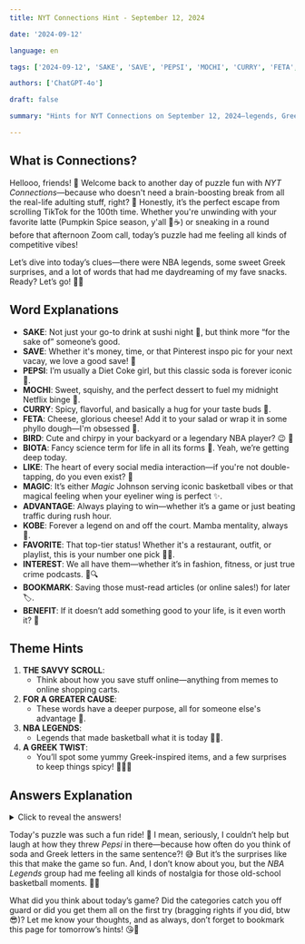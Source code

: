```yaml
---
title: NYT Connections Hint - September 12, 2024

date: '2024-09-12'

language: en

tags: ['2024-09-12', 'SAKE', 'SAVE', 'PEPSI', 'MOCHI', 'CURRY', 'FETA', 'BIRD', 'BIOTA', 'LIKE', 'MAGIC', 'ADVANTAGE', 'KOBE', 'FAVORITE', 'INTEREST', 'BOOKMARK', 'BENEFIT']

authors: ['ChatGPT-4o']

draft: false

summary: "Hints for NYT Connections on September 12, 2024—legends, Greek vibes, and more..."

---
```


## What is Connections?

Hellooo, friends! 💖 Welcome back to another day of puzzle fun with *NYT Connections*—because who doesn't need a brain-boosting break from all the real-life adulting stuff, right? 🤪 Honestly, it’s the perfect escape from scrolling TikTok for the 100th time. Whether you're unwinding with your favorite latte (Pumpkin Spice season, y'all 🎃☕️) or sneaking in a round before that afternoon Zoom call, today’s puzzle had me feeling all kinds of competitive vibes!

Let’s dive into today’s clues—there were NBA legends, some sweet Greek surprises, and a lot of words that had me daydreaming of my fave snacks. Ready? Let’s go! 🚀✨

## Word Explanations

- **SAKE**: Not just your go-to drink at sushi night 🍣, but think more “for the sake of” someone’s good.  
- **SAVE**: Whether it's money, time, or that Pinterest inspo pic for your next vacay, we love a good save! 💾  
- **PEPSI**: I’m usually a Diet Coke girl, but this classic soda is forever iconic 🥤.  
- **MOCHI**: Sweet, squishy, and the perfect dessert to fuel my midnight Netflix binge 🍡.  
- **CURRY**: Spicy, flavorful, and basically a hug for your taste buds 🍛.  
- **FETA**: Cheese, glorious cheese! Add it to your salad or wrap it in some phyllo dough—I'm obsessed 🧀.  
- **BIRD**: Cute and chirpy in your backyard or a legendary NBA player? 😉 🏀  
- **BIOTA**: Fancy science term for life in all its forms 🌱. Yeah, we’re getting deep today.  
- **LIKE**: The heart of every social media interaction—if you're not double-tapping, do you even exist? 💖  
- **MAGIC**: It’s either *Magic* Johnson serving iconic basketball vibes or that magical feeling when your eyeliner wing is perfect ✨.  
- **ADVANTAGE**: Always playing to win—whether it’s a game or just beating traffic during rush hour.  
- **KOBE**: Forever a legend on and off the court. Mamba mentality, always 🐍.  
- **FAVORITE**: That top-tier status! Whether it's a restaurant, outfit, or playlist, this is your number one pick 💁‍♀️.  
- **INTEREST**: We all have them—whether it’s in fashion, fitness, or just true crime podcasts. 😬🔍  
- **BOOKMARK**: Saving those must-read articles (or online sales!) for later 🏷️.  
- **BENEFIT**: If it doesn’t add something good to your life, is it even worth it? 💅  

## Theme Hints

1. **THE SAVVY SCROLL**:  
   - Think about how you save stuff online—anything from memes to online shopping carts.  
2. **FOR A GREATER CAUSE**:  
   - These words have a deeper purpose, all for someone else's advantage 💪.  
3. **NBA LEGENDS**:  
   - Legends that made basketball what it is today 🏀💥.  
4. **A GREEK TWIST**:  
   - You’ll spot some yummy Greek-inspired items, and a few surprises to keep things spicy! 🧀🇬🇷  

## Answers Explanation

<details>
  <summary>Click to reveal the answers!</summary>

- **THE SAVVY SCROLL**: BOOKMARK, FAVORITE, LIKE, SAVE  
   - This group is all about keeping track of stuff we don’t want to forget. Whether it's pinning that fab outfit inspo on Pinterest or favoriting a TikTok recipe, these words scream, “I’ll come back to this!” 🖱️💾  

- **FOR A GREATER CAUSE**: SAKE, BENEFIT, INTEREST, ADVANTAGE  
   - It’s all about doing things for someone else’s good! Whether it's for the *sake* of it, or for their *benefit*, this group is putting others first. Selflessness for the win ✨.  

- **NBA LEGENDS**: BIRD, CURRY, KOBE, MAGIC  
   - *Nothing but net* for these basketball icons! 🏀 From *Magic* Johnson to *Curry*, this group is a tribute to the greats who’ve left their mark on the court and beyond. Swish!  

- **A GREEK TWIST**: PEPSI, FETA, MOCHI, BIOTA  
   - Not all of these words might seem Greek at first, but they’re connected by a twist! Whether it’s *Feta* from Greece or *Pepsi* which—fun fact—shares a suffix with Greek letters, this category surprised me! Bonus: *Mochi* might not be Greek, but it totally satisfied my craving for something sweet. 🍡  

</details>

Today's puzzle was such a fun ride! 🚀 I mean, seriously, I couldn’t help but laugh at how they threw *Pepsi* in there—because how often do you think of soda and Greek letters in the same sentence?! 😅 But it’s the surprises like this that make the game so fun. And, I don’t know about you, but the *NBA Legends* group had me feeling all kinds of nostalgia for those old-school basketball moments. 🏀✨

What did you think about today’s game? Did the categories catch you off guard or did you get them all on the first try (bragging rights if you did, btw 😎)? Let me know your thoughts, and as always, don’t forget to bookmark this page for tomorrow’s hints! 😘💖